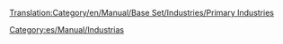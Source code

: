 [[Translation:Category/en/Manual/Base Set/Industries/Primary Industries]]

{{en/Bilingual box| Es
| Las [[es/Manual/Industrias|industrias]] primarias, como las [[es/Manual/Base Set/Industries/Mina de carbón|minas]], proporcionar carga sin exigir nada. Esta definición de OpenTTD no es igual que la tradicional ya que los [[es/Manual/Base Set/Industries/Banco|bancos]] ofrecen [[es/Manual/Base Set/Cargos/Objetos de valor|objetos de valor]] sin necesidad de recibir nada, aunque tradicionalmente, como el dinero no es un recurso natural, se tratan como terciarios (o de servicios).
| Primary [[en/Manual/Industries|industries]], such as [[en/Manual/Base Set/Industries/Coal Mine|mines]], provide cargo without requiring anything.  This OpenTTD definition is not quite the same as the traditional one in that [[en/Manual/Base Set/Industries/Bank|Banks]] provide [[en/Manual/Base Set/Cargos/Valuables]] without requiring any input, but money is not a natural resource and so traditionally these are Tertiary, or service, industries.}}

[[Category:es/Manual/Industrias]]
